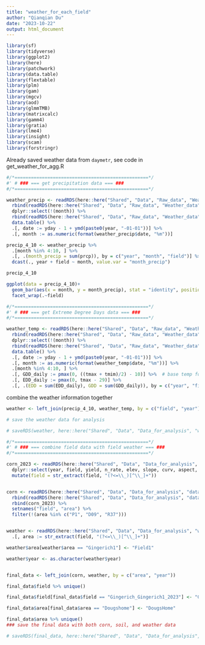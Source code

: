 ```yaml
---
title: "weather_for_each_field"
author: "Qianqian Du"
date: "2023-10-22"
output: html_document
---
```


```r
library(sf)
library(tidyverse)
library(ggplot2)
library(here)
library(patchwork)
library(data.table)
library(flextable)
library(plm)
library(gam)
library(mgcv)
library(aod)
library(glmmTMB)
library(matrixcalc)
library(gamm4)
library(gratia)
library(lme4)
library(insight)
library(scam)
library(forstringr)
```


Already saved weather data from `daymetr`, see code in get_weather_for_agg.R

```r
#/*=================================================*/
#' # ### === get precipitation data === ###
#/*=================================================*/

weather_precip <- readRDS(here::here("Shared", "Data", "Raw_data", "Weather_data", "weather_2021.rds")) %>% 
  rbind(readRDS(here::here("Shared", "Data", "Raw_data", "Weather_data", "weather_2022.rds"))) %>% 
  dplyr::select(!(month)) %>% 
  rbind(readRDS(here::here("Shared", "Data", "Raw_data", "Weather_data", "weather_2023.rds"))) %>%
  data.table() %>% 
  .[, date := yday - 1 + ymd(paste0(year, "-01-01"))] %>% 
  .[, month := as.numeric(format(weather_precip$date, "%m"))]

precip_4_10 <- weather_precip %>% 
  .[month %in% 4:10, ] %>% 
  .[, .(month_precip = sum(prcp)), by = c("year", "month", "field")] %>% 
  dcast(., year + field ~ month, value.var = "month_precip")

precip_4_10

ggplot(data = precip_4_10)+
  geom_bar(aes(x = month, y = month_precip), stat = "identity", position = position_dodge()) +
  facet_wrap(.~field)


```


```r

#/*=================================================*/
#' # ### === get Extreme Degree Days data === ###
#/*=================================================*/

weather_temp <- readRDS(here::here("Shared", "Data", "Raw_data", "Weather_data", "weather_2021.rds")) %>% 
  rbind(readRDS(here::here("Shared", "Data", "Raw_data", "Weather_data", "weather_2022.rds"))) %>% 
  dplyr::select(!(month)) %>% 
  rbind(readRDS(here::here("Shared", "Data", "Raw_data", "Weather_data", "weather_2023.rds"))) %>%
  data.table() %>% 
  .[, date := yday - 1 + ymd(paste0(year, "-01-01"))] %>% 
  .[, month := as.numeric(format(weather_temp$date, "%m"))] %>% 
  .[month %in% 4:10, ] %>% 
  .[, GDD_daily := pmax(0, ((tmax + tmim)/2) - 10)] %>%  # base temp for corn is 50F, which is 10C.
  .[, EDD_daily := pmax(0, tmax - 29)] %>% 
  .[, .(EDD = sum(EDD_daily), GDD = sum(GDD_daily)), by = c("year", "field")]

```

combine the weather information together

```r
weather <- left_join(precip_4_10, weather_temp, by = c("field", "year"))

# save the weather data for analysis

# saveRDS(weather, here::here("Shared", "Data", "Data_for_analysis", "weather_GDD_2023.rds"))
```


```r
#/*=================================================*/
#' # ### === combine field data with field weather === ###
#/*=================================================*/

corn_2023 <- readRDS(here::here("Shared", "Data", "Data_for_analysis", "data2023.rds")) %>% 
  dplyr::select(year, field, yield, n_rate, elev, slope, curv, aspect, tpi, clay, sand, silt) %>% 
  mutate(field = str_extract(field, "(?<=\\_)[^\\_]+"))


corn <- readRDS(here::here("Shared", "Data", "Data_for_analysis", "data2021.rds")) %>% 
  rbind(readRDS(here::here("Shared", "Data", "Data_for_analysis", "data2022.rds"))) %>% 
  rbind(corn_2023) %>% 
  setnames("field", "area") %>% 
  filter(!(area %in% c("P1", "D09", "R37")))


weather <- readRDS(here::here("Shared", "Data", "Data_for_analysis", "weather_GDD_2023.rds")) %>% 
  .[, area := str_extract(field, "(?<=\\_)[^\\_]+")]

weather$area[weather$area == "Gingerich1"] <- "Field1"

weather$year <- as.character(weather$year)


final_data <- left_join(corn, weather, by = c("area", "year"))

final_data$field %>% unique()

final_data$field[final_data$field == "Gingerich_Gingerich1_2023"] <- "Gingerich_Field1_2023"

final_data$area[final_data$area == "Dougshome"] <- "DougsHome"

final_data$area %>% unique()
### save the final data with both corn, soil, and weather data

# saveRDS(final_data, here::here("Shared", "Data", "Data_for_analysis", "data_for_analysis_new_2023.rds"))


```












